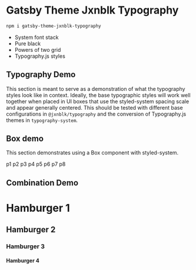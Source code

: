 
# Gatsby Theme Jxnblk Typography

```sh
npm i gatsby-theme-jxnblk-typography
```

- System font stack
- Pure black
- Powers of two grid
- Typography.js styles

<DebugSpace />

## Typography Demo

This section is meant to serve as a demonstration of what the typography styles look like in context.
Ideally, the base typographic styles will work well together when placed in UI boxes that use the styled-system spacing scale and appear generally centered. This should be tested with different base configurations in `@jxnblk/typography` and the conversion of Typography.js themes in `typography-system`.

## Box demo

This section demonstrates using a Box component with styled-system.

<Box p={1} bg='cyan'>p1</Box>
<Box p={2} bg='magenta'>p2</Box>
<Box p={3} bg='cyan'>p3</Box>
<Box p={4} bg='magenta'>p4</Box>
<Box p={5} bg='cyan'>p5</Box>
<Box p={6} bg='magenta'>p6</Box>
<Box p={7} bg='cyan'>p7</Box>
<Box p={8} bg='magenta'>p8</Box>

## Combination Demo

<Box p={2} bg='magenta'>
  <h1>Hamburger 1</h1>
</Box>
<Box p={2} bg='cyan'>
  <h2>Hamburger 2</h2>
</Box>
<Box p={2} bg='magenta'>
  <h3>Hamburger 3</h3>
</Box>
<Box p={2} bg='cyan'>
  <h4>Hamburger 4</h4>
</Box>
